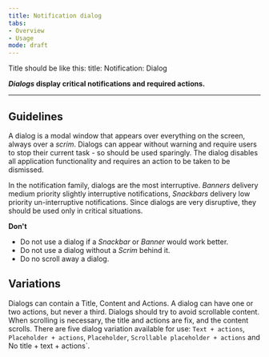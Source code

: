 ```yaml
---
title: Notification dialog 
tabs: 
- Overview
- Usage
mode: draft
---
```


Title should be like this: 
title: Notification: Dialog 


***Dialogs* display critical notifications and required actions.**
<!--One to two sentences as an introduction to the component-->

***

## Guidelines
<!--List how to use it, sizes, widths, grid interactions, color allowances -->

A dialog is a modal window that appears over everything on the screen, always over a *scrim*. Dialogs can appear without warning and require users to stop their current task - so should be used sparingly. The dialog disables all application functionality and requires an action to be taken to be dismissed. 

In the notification family, dialogs are the most interruptive. *Banners* delivery medium priority slightly interruptive notifications, *Snackbars* delivery low priority un-interruptive notifications. Since dialogs are very disruptive, they should be used only in critical situations. 


**Don't** 
<!--Bullet point list if needed -->

* Do not use a dialog if a *Snackbar* or *Banner* would work better. 
* Do not use a dialog without a *Scrim* behind it. 
* Do no scroll away a dialog. 


## Variations 
<!--One ### heading per frame in Figma, explaining each component in that frame. One 'content' section per variation if needed -->

Dialogs can contain a Title, Content and Actions. A dialog can have one or two actions, but never a third. Dialogs should try to avoid scrollable content. When scrolling is necessary, the title and actions are fix, and the content scrolls. There are five dialog variation available for use: `Text + actions`, `Placeholder + actions`, `Placeholder`, `Scrollable placeholder + actions` and No title + text + actions`.

<Embed url="https://www.figma.com/file/0bGXR2sCwMVSDNyyzu5BXrO5/UI%E2%80%94User-Interface?node-id=2725%3A198" />
